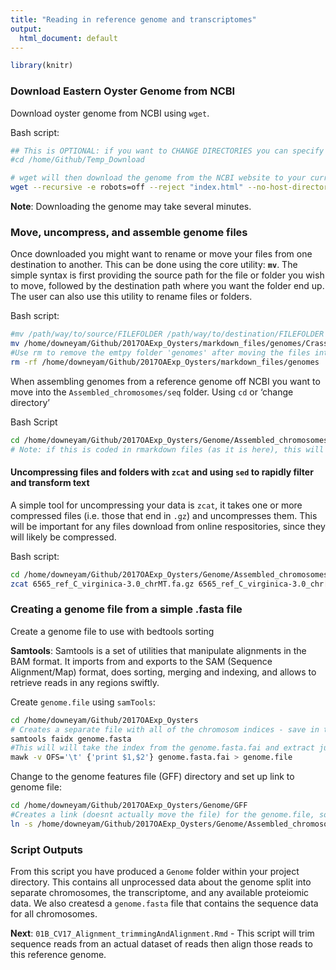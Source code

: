 ```yaml
---
title: "Reading in reference genome and transcriptomes"
output:
  html_document: default
---
```


```r
library(knitr)
```

### Download Eastern Oyster Genome from NCBI  
  
Download oyster genome from NCBI using ```wget```.

Bash script:
```bash
## This is OPTIONAL: if you want to CHANGE DIRECTORIES you can specify where with the command below.
#cd /home/Github/Temp_Download

# wget will then download the genome from the NCBI website to your current directory.
wget --recursive -e robots=off --reject "index.html" --no-host-directories --no-parent https://ftp.ncbi.nih.gov/genomes/Crassostrea_virginica/ 
```
**Note**: Downloading the genome may take several minutes.
  
### Move, uncompress, and assemble genome files   

Once downloaded you might want to rename or move your files from one destination to another. This can be done using the core utility: **```mv```**. The simple syntax is first providing the source path for the file or folder you wish to move, followed by the destination path where you want the folder end up. The user can also use this utility to rename files or folders.

Bash script:  
```bash
#mv /path/way/to/source/FILEFOLDER /path/way/to/destination/FILEFOLDER
mv /home/downeyam/Github/2017OAExp_Oysters/markdown_files/genomes/Crassostrea_virginica /home/downeyam/Github/2017OAExp_Oysters/Genome 
#Use rm to remove the emtpy folder 'genomes' after moving the files into your destination directory
rm -rf /home/downeyam/Github/2017OAExp_Oysters/markdown_files/genomes
```

When assembling genomes from a reference genome off NCBI you want to move into the ```Assembled_chromosomes/seq``` folder. Using ```cd``` or 'change directory'

Bash Script
```bash
cd /home/downeyam/Github/2017OAExp_Oysters/Genome/Assembled_chromosomes/seq
# Note: if this is coded in rmarkdown files (as it is here), this will only change the directory within this bash chunk.
```
  
  
#### Uncompressing files and folders with ```zcat``` and using ```sed``` to rapidly filter and transform text  

A simple tool for uncompressing your data is ```zcat```, it takes one or more compressed files (i.e. those that end in ```.gz```) and uncompresses them. This will be important for any files download from online respositories, since they will likely be compressed.

Bash script:
```bash
cd /home/downeyam/Github/2017OAExp_Oysters/Genome/Assembled_chromosomes/seq
zcat 6565_ref_C_virginica-3.0_chrMT.fa.gz 6565_ref_C_virginica-3.0_chr[0-9]*.fa.gz | sed 's/ref|//g' | sed 's/| Crass/  Crass/g' > /home/downeyam/Github/2017OAExp_Oysters/genome.fasta
```
  
### Creating a genome file from a simple .fasta file

Create a genome file to use with bedtools sorting

**Samtools**:  Samtools is a set of utilities that manipulate alignments in the BAM format. It imports from and exports to the SAM (Sequence Alignment/Map) format, does sorting, merging and indexing, and allows to retrieve reads in any regions swiftly.
  
Create ``genome.file`` using ``samTools``:  
```bash
cd /home/downeyam/Github/2017OAExp_Oysters
# Creates a separate file with all of the chromosom indices - save in the local directory as genome.fasta.fai
samtools faidx genome.fasta
#This will will take the index from the genome.fasta.fai and extract just the name and length of each feature. 
mawk -v OFS='\t' {'print $1,$2'} genome.fasta.fai > genome.file
```
  
Change to the genome features file (GFF) directory and set up link to genome file:  
```bash
cd /home/downeyam/Github/2017OAExp_Oysters/Genome/GFF
#Creates a link (doesnt actually move the file) for the genome.file, so that it can be referenced later
ln -s /home/downeyam/Github/2017OAExp_Oysters/Genome/Assembled_chromosomes/seq/genome.file .
```

### Script Outputs
From this script you have produced a ``Genome`` folder within your project directory. This contains all unprocessed data about the genome split into separate chromosomes, the transcriptome, and any available proteiomic data. We also createsd a ``genome.fasta`` file that contains the sequence data for all chromosomes. 

**Next**: ``01B_CV17_Alignment_trimmingAndAlignment.Rmd`` - This script will trim sequence reads from an actual dataset of reads then align those reads to this reference genome.




